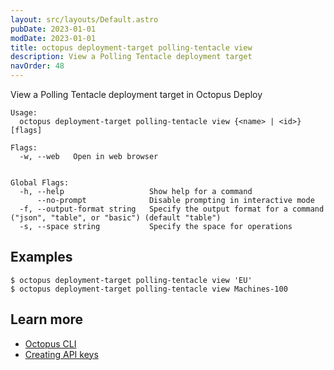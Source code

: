 ```yaml
---
layout: src/layouts/Default.astro
pubDate: 2023-01-01
modDate: 2023-01-01
title: octopus deployment-target polling-tentacle view
description: View a Polling Tentacle deployment target
navOrder: 48
---
```


View a Polling Tentacle deployment target in Octopus Deploy

```
Usage:
  octopus deployment-target polling-tentacle view {<name> | <id>} [flags]

Flags:
  -w, --web   Open in web browser


Global Flags:
  -h, --help                   Show help for a command
      --no-prompt              Disable prompting in interactive mode
  -f, --output-format string   Specify the output format for a command ("json", "table", or "basic") (default "table")
  -s, --space string           Specify the space for operations

```

## Examples

<SamplesInstance />

```
$ octopus deployment-target polling-tentacle view 'EU'
$ octopus deployment-target polling-tentacle view Machines-100
```

## Learn more

- [Octopus CLI](/docs/octopus-rest-api/cli)
- [Creating API keys](/docs/octopus-rest-api/how-to-create-an-api-key)